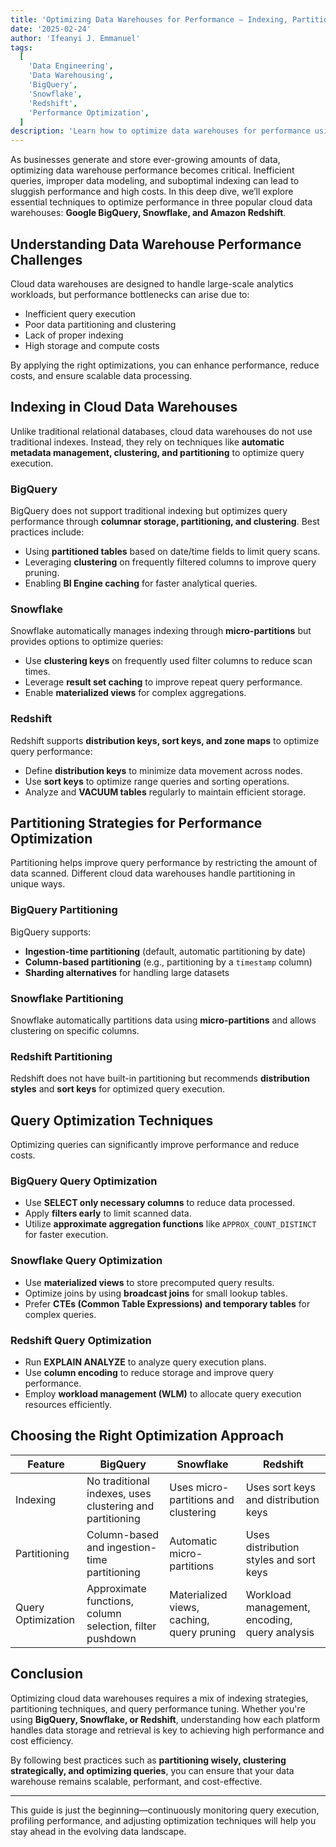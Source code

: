 ```yaml
---
title: 'Optimizing Data Warehouses for Performance – Indexing, Partitioning, and Query Optimization in BigQuery, Snowflake, and Redshift'
date: '2025-02-24'
author: 'Ifeanyi J. Emmanuel'
tags:
  [
    'Data Engineering',
    'Data Warehousing',
    'BigQuery',
    'Snowflake',
    'Redshift',
    'Performance Optimization',
  ]
description: 'Learn how to optimize data warehouses for performance using indexing, partitioning, and query optimization techniques in BigQuery, Snowflake, and Redshift.'
---
```


As businesses generate and store ever-growing amounts of data, optimizing data warehouse performance becomes critical. Inefficient queries, improper data modeling, and suboptimal indexing can lead to sluggish performance and high costs. In this deep dive, we’ll explore essential techniques to optimize performance in three popular cloud data warehouses: **Google BigQuery, Snowflake, and Amazon Redshift**.

## Understanding Data Warehouse Performance Challenges

Cloud data warehouses are designed to handle large-scale analytics workloads, but performance bottlenecks can arise due to:

- Inefficient query execution
- Poor data partitioning and clustering
- Lack of proper indexing
- High storage and compute costs

By applying the right optimizations, you can enhance performance, reduce costs, and ensure scalable data processing.

## Indexing in Cloud Data Warehouses

Unlike traditional relational databases, cloud data warehouses do not use traditional indexes. Instead, they rely on techniques like **automatic metadata management, clustering, and partitioning** to optimize query execution.

### BigQuery

BigQuery does not support traditional indexing but optimizes query performance through **columnar storage, partitioning, and clustering**. Best practices include:

- Using **partitioned tables** based on date/time fields to limit query scans.
- Leveraging **clustering** on frequently filtered columns to improve query pruning.
- Enabling **BI Engine caching** for faster analytical queries.

### Snowflake

Snowflake automatically manages indexing through **micro-partitions** but provides options to optimize queries:

- Use **clustering keys** on frequently used filter columns to reduce scan times.
- Leverage **result set caching** to improve repeat query performance.
- Enable **materialized views** for complex aggregations.

### Redshift

Redshift supports **distribution keys, sort keys, and zone maps** to optimize query performance:

- Define **distribution keys** to minimize data movement across nodes.
- Use **sort keys** to optimize range queries and sorting operations.
- Analyze and **VACUUM tables** regularly to maintain efficient storage.

## Partitioning Strategies for Performance Optimization

Partitioning helps improve query performance by restricting the amount of data scanned. Different cloud data warehouses handle partitioning in unique ways.

### BigQuery Partitioning

BigQuery supports:

- **Ingestion-time partitioning** (default, automatic partitioning by date)
- **Column-based partitioning** (e.g., partitioning by a `timestamp` column)
- **Sharding alternatives** for handling large datasets

### Snowflake Partitioning

Snowflake automatically partitions data using **micro-partitions** and allows clustering on specific columns.

### Redshift Partitioning

Redshift does not have built-in partitioning but recommends **distribution styles** and **sort keys** for optimized query execution.

## Query Optimization Techniques

Optimizing queries can significantly improve performance and reduce costs.

### BigQuery Query Optimization

- Use **SELECT only necessary columns** to reduce data processed.
- Apply **filters early** to limit scanned data.
- Utilize **approximate aggregation functions** like `APPROX_COUNT_DISTINCT` for faster execution.

### Snowflake Query Optimization

- Use **materialized views** to store precomputed query results.
- Optimize joins by using **broadcast joins** for small lookup tables.
- Prefer **CTEs (Common Table Expressions) and temporary tables** for complex queries.

### Redshift Query Optimization

- Run **EXPLAIN ANALYZE** to analyze query execution plans.
- Use **column encoding** to reduce storage and improve query performance.
- Employ **workload management (WLM)** to allocate query execution resources efficiently.

## Choosing the Right Optimization Approach

| Feature            | BigQuery                                                 | Snowflake                                  | Redshift                                      |
| ------------------ | -------------------------------------------------------- | ------------------------------------------ | --------------------------------------------- |
| Indexing           | No traditional indexes, uses clustering and partitioning | Uses micro-partitions and clustering       | Uses sort keys and distribution keys          |
| Partitioning       | Column-based and ingestion-time partitioning             | Automatic micro-partitions                 | Uses distribution styles and sort keys        |
| Query Optimization | Approximate functions, column selection, filter pushdown | Materialized views, caching, query pruning | Workload management, encoding, query analysis |

## Conclusion

Optimizing cloud data warehouses requires a mix of indexing strategies, partitioning techniques, and query performance tuning. Whether you're using **BigQuery, Snowflake, or Redshift**, understanding how each platform handles data storage and retrieval is key to achieving high performance and cost efficiency.

By following best practices such as **partitioning wisely, clustering strategically, and optimizing queries**, you can ensure that your data warehouse remains scalable, performant, and cost-effective.

---

This guide is just the beginning—continuously monitoring query execution, profiling performance, and adjusting optimization techniques will help you stay ahead in the evolving data landscape.
